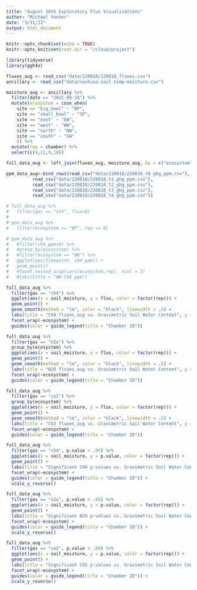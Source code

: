 ```yaml
---
title: "August 18th Exploratory Flux Visualizations"
author: "Michael Yonker"
date: "3/31/23"
output: html_document
---
```


```r
knitr::opts_chunk$set(echo = TRUE)
knitr::opts_knit$set(root.dir = "/cloud/project")
```

```r
library(tidyverse)
library(ggh4x)
```

```r
fluxes_aug <- read_csv("data/220818/220818_fluxes.csv")
ancillary <- read_csv("data/nachusa-soil-temp-moisture.csv")
```

```r
moisture_aug <- ancillary %>%
  filter(date == "2022-08-18") %>%
  mutate(ecosystem = case_when(
    site == "big_bowl" ~ "BP",
    site == "small_bowl" ~ "SP",
    site == "east" ~ "EW",
    site == "west" ~ "WW",
    site == "north" ~ "NW",
    site == "south" ~ "SW"
    )) %>%
  mutate(rep = chamber) %>%
  select(c(4,11,9,10))

full_data_aug <- left_join(fluxes_aug, moisture_aug, by = c("ecosystem", "rep"))

```

```r
ppm_data_aug<-bind_rows(read_csv("data/220818/220818_t0_ghg_ppm.csv"),
          read_csv("data/220818/220818_t1_ghg_ppm.csv"),
          read_csv("data/220818/220818_t2_ghg_ppm.csv"),
          read_csv("data/220818/220818_t3_ghg_ppm.csv"),
          read_csv("data/220818/220818_t4_ghg_ppm.csv"))
```

```r
# full_data_aug %>%
#   filter(gas == "ch4", flux>8)
# 
# ppm_data_aug %>%
#   filter(ecosystem == "BP", rep == 8)
```

```r
# ppm_data_aug %>%
#   #filter(ch4_ppm<9) %>% 
#   #group_by(ecosystem) %>%
#   #filter(ecosystem == "WW") %>%
#   ggplot(aes(timepoint, ch4_ppm)) +
#   geom_point() 
#   #facet_nested_wrap(vars(ecosystem,rep), ncol = 3)
#   #labs(title = "WW CH4 ppm")
```


```r
full_data_aug %>% 
  filter(gas == "ch4") %>%
  ggplot(aes(x = soil_moisture, y = flux, color = factor(rep))) +
  geom_point() +
  geom_smooth(method = "lm", color = "black", linewidth = .5) +
  labs(title = "CH4 fluxes_aug vs. Gravimetric Soil Water Content", y = "Flux (μg CH4 m-2 d-1)", x = "Water Content (%)") +
  facet_wrap(~ecosystem) +
  guides(color = guide_legend(title = "Chamber ID"))

full_data_aug %>% 
  filter(gas == "n2o") %>%
  group_by(ecosystem) %>%
  ggplot(aes(x = soil_moisture, y = flux, color = factor(rep))) +
  geom_point() +
  geom_smooth(method = "lm", color = "black", linewidth = .5) +
  labs(title = "N2O fluxes_aug vs. Gravimetric Soil Water Content", y = "Flux (μg N2O m-2 d-1)", x = "Water Content (%)") +
  facet_wrap(~ecosystem) +
  guides(color = guide_legend(title = "Chamber ID"))

full_data_aug %>% 
  filter(gas == "co2") %>%
  group_by(ecosystem) %>%
  ggplot(aes(x = soil_moisture, y = flux, color = factor(rep))) +
  geom_point() +
  geom_smooth(method = "lm", color = "black", linewidth = .5) +
  labs(title = "CO2 fluxes_aug vs. Gravimetric Soil Water Content", y = "Flux (mg CO2 m-2 d-1)", x = "Water Content (%)") +
  facet_wrap(~ecosystem) +
  guides(color = guide_legend(title = "Chamber ID"))
```

```r
full_data_aug %>% 
  filter(gas == "ch4", p.value < .05) %>%
  ggplot(aes(x = soil_moisture, y = p.value, color = factor(rep))) +
  geom_point() +
  labs(title = "Significant CH4 p-values vs. Gravimetric Soil Water Content", y = "p-value", x = "Water Content (%)") +
  facet_wrap(~ecosystem) +
  guides(color = guide_legend(title = "Chamber ID")) +
  scale_y_reverse()

full_data_aug %>% 
  filter(gas == "n2o", p.value < .05) %>%
  ggplot(aes(x = soil_moisture, y = p.value, color = factor(rep))) +
  geom_point() +
  labs(title = "Significant N2O p-values vs. Gravimetric Soil Water Content", y = "p-value", x = "Water Content (%)") +
  facet_wrap(~ecosystem) +
  guides(color = guide_legend(title = "Chamber ID")) +
  scale_y_reverse()

full_data_aug %>% 
  filter(gas == "co2", p.value < .05) %>%
  ggplot(aes(x = soil_moisture, y = p.value, color = factor(rep))) +
  geom_point() +
  labs(title = "Significant CO2 p-values vs. Gravimetric Soil Water Content", y = "p-value", x = "Water Content (%)") +
  facet_wrap(~ecosystem) +
  guides(color = guide_legend(title = "Chamber ID")) +
  scale_y_reverse()
```
